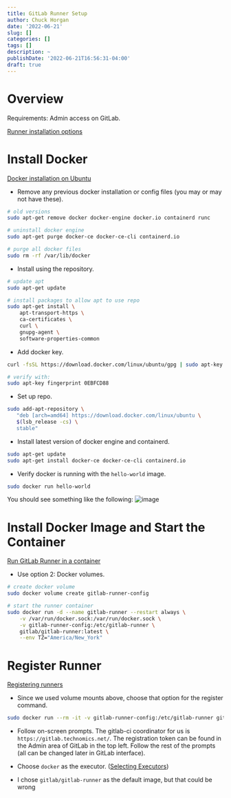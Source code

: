 ```yaml
---
title: GitLab Runner Setup
author: Chuck Horgan
date: '2022-06-21'
slug: []
categories: []
tags: []
description: ~
publishDate: '2022-06-21T16:56:31-04:00'
draft: true
---
```


# Overview

Requirements: Admin access on GitLab.

[Runner installation options](https://docs.gitlab.com/runner/install/)

# Install Docker

[Docker installation on Ubuntu](https://docs.docker.com/engine/install/ubuntu/)

- Remove any previous docker installation or config files (you may or may not have these).

```bash
# old versions
sudo apt-get remove docker docker-engine docker.io containerd runc

# uninstall docker engine
sudo apt-get purge docker-ce docker-ce-cli containerd.io

# purge all docker files
sudo rm -rf /var/lib/docker
```

- Install using the repository.

```bash
# update apt
sudo apt-get update

# install packages to allow apt to use repo
sudo apt-get install \
    apt-transport-https \
    ca-certificates \
    curl \
    gnupg-agent \
    software-properties-common
```

- Add docker key.

```bash
curl -fsSL https://download.docker.com/linux/ubuntu/gpg | sudo apt-key add -

# verify with: 
sudo apt-key fingerprint 0EBFCD88
```

- Set up repo.

```bash
sudo add-apt-repository \
   "deb [arch=amd64] https://download.docker.com/linux/ubuntu \
   $(lsb_release -cs) \
   stable"
```

- Install latest version of docker engine and containerd.

```bash
sudo apt-get update
sudo apt-get install docker-ce docker-ce-cli containerd.io
```

- Verify docker is running with the `hello-world` image.

```bash
sudo docker run hello-world
```
You should see something like the following:
![image](uploads/6a046bc5accc2dc00ccf3a0b3e7873c1/image.png)

# Install Docker Image and Start the Container

[Run GitLab Runner in a container](https://docs.gitlab.com/runner/install/docker.html)

- Use option 2: Docker volumes.

```bash
# create docker volume
sudo docker volume create gitlab-runner-config

# start the runner container
sudo docker run -d --name gitlab-runner --restart always \
    -v /var/run/docker.sock:/var/run/docker.sock \
    -v gitlab-runner-config:/etc/gitlab-runner \
    gitlab/gitlab-runner:latest \
    --env TZ="America/New_York"
```

# Register Runner

[Registering runners](https://docs.gitlab.com/runner/register/index.html)

- Since we used volume mounts above, choose that option for the register command.

```bash
sudo docker run --rm -it -v gitlab-runner-config:/etc/gitlab-runner gitlab/gitlab-runner:latest register
```

- Follow on-screen prompts. The gitlab-ci coordinator for us is `https://gitlab.technomics.net/`. The registration token can be found in the Admin area of GitLab in the top left. Follow the rest of the prompts (all can be changed later in GitLab interface).

- Choose `docker` as the executor. ([Selecting Executors](https://docs.gitlab.com/runner/executors/README.html))

- I chose `gitlab/gitlab-runner` as the default image, but that could be wrong

